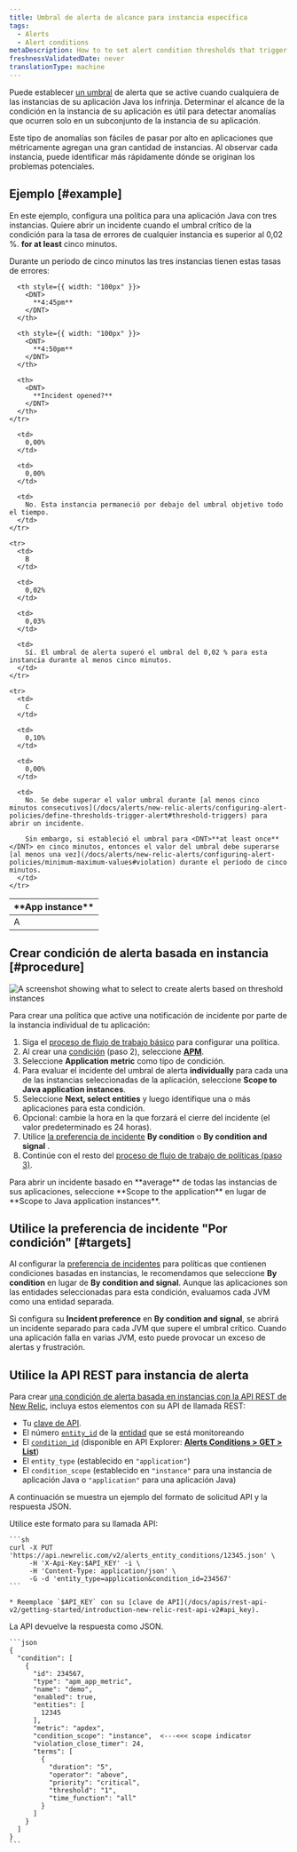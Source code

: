 ```yaml
---
title: Umbral de alerta de alcance para instancia específica
tags:
  - Alerts
  - Alert conditions
metaDescription: How to to set alert condition thresholds that trigger when they are breached by any of your Java app's instances.
freshnessValidatedDate: never
translationType: machine
---
```


Puede establecer [un umbral](/docs/using-new-relic/welcome-new-relic/get-started/glossary#alert-threshold) de alerta que se active cuando cualquiera de las instancias de su aplicación Java los infrinja. Determinar el alcance de la condición en la instancia de su aplicación es útil para detectar anomalías que ocurren solo en un subconjunto de la instancia de su aplicación.

Este tipo de anomalías son fáciles de pasar por alto en aplicaciones que métricamente agregan una gran cantidad de instancias. Al observar cada instancia, puede identificar más rápidamente dónde se originan los problemas potenciales.

## Ejemplo [#example]

En este ejemplo, configura una política para una aplicación Java con tres instancias. Quiere abrir un incidente cuando el umbral crítico de la condición para la tasa de errores de cualquier instancia es superior al 0,02 %. <DNT>**for at least**</DNT> cinco minutos.

Durante un período de cinco minutos las tres instancias tienen estas tasas de errores:

<table>
  <thead>
    <tr>
      <th style={{ width: "100px" }}>
        <DNT>
          **App instance**
        </DNT>
      </th>

      <th style={{ width: "100px" }}>
        <DNT>
          **4:45pm**
        </DNT>
      </th>

      <th style={{ width: "100px" }}>
        <DNT>
          **4:50pm**
        </DNT>
      </th>

      <th>
        <DNT>
          **Incident opened?**
        </DNT>
      </th>
    </tr>
  </thead>

  <tbody>
    <tr>
      <td>
        A
      </td>

      <td>
        0,00%
      </td>

      <td>
        0,00%
      </td>

      <td>
        No. Esta instancia permaneció por debajo del umbral objetivo todo el tiempo.
      </td>
    </tr>

    <tr>
      <td>
        B
      </td>

      <td>
        0,02%
      </td>

      <td>
        0,03%
      </td>

      <td>
        Sí. El umbral de alerta superó el umbral del 0,02 % para esta instancia durante al menos cinco minutos.
      </td>
    </tr>

    <tr>
      <td>
        C
      </td>

      <td>
        0,10%
      </td>

      <td>
        0,00%
      </td>

      <td>
        No. Se debe superar el valor umbral durante [al menos cinco minutos consecutivos](/docs/alerts/new-relic-alerts/configuring-alert-policies/define-thresholds-trigger-alert#threshold-triggers) para abrir un incidente.

        Sin embargo, si estableció el umbral para <DNT>**at least once**</DNT> en cinco minutos, entonces el valor del umbral debe superarse [al menos una vez](/docs/alerts/new-relic-alerts/configuring-alert-policies/minimum-maximum-values#violation) durante el período de cinco minutos.
      </td>
    </tr>
  </tbody>
</table>

## Crear condición de alerta basada en instancia [#procedure]

<img title="Create alerts based on threshold instances" alt="A screenshot showing what to select to create alerts based on threshold instances" src="/images/alerts_screenshot-crop_thresholds-instances.webp" />

Para crear una política que active una notificación de incidente por parte de la instancia individual de tu aplicación:

1. Siga el [proceso de flujo de trabajo básico](/docs/alerts/new-relic-alerts/configuring-alert-policies/alert-policy-workflow#alert-policy-process) para configurar una política.
2. Al crear una [condición](/docs/alerts/create-alert/create-alert-condition/alert-conditions) (paso 2), seleccione [<DNT>**APM**</DNT>](/docs/alerts/new-relic-alerts/configuring-alert-policies/select-product-targets-alert-condition).
3. Seleccione <DNT>**Application metric**</DNT> como tipo de condición.
4. Para evaluar el incidente del umbral de alerta <DNT>**individually**</DNT> para cada una de las instancias seleccionadas de la aplicación, seleccione <DNT>**Scope to Java application instances**</DNT>.
5. Seleccione <DNT>**Next, select entities**</DNT> y luego identifique una o más aplicaciones para esta condición.
6. Opcional: cambie la hora en la que <InlinePopover type="alerts" />forzará el cierre del incidente (el valor predeterminado es 24 horas).
7. Utilice [la preferencia de incidente](/docs/alerts/new-relic-alerts/reviewing-alert-incidents/specify-when-new-relic-creates-incidents) <DNT>**By condition**</DNT> o <DNT>**By condition and signal**</DNT> .
8. Continúe con el resto del [proceso de flujo de trabajo de políticas (paso 3)](/docs/alerts/new-relic-alerts/configuring-alert-policies/alert-policy-workflow#alert-policy-process).

<Callout variant="tip">
  Para abrir un incidente basado en <DNT>**average**</DNT> de todas las instancias de sus aplicaciones, seleccione <DNT>**Scope to the application**</DNT> en lugar de <DNT>**Scope to Java application instances**</DNT>.
</Callout>

## Utilice la preferencia de incidente &quot;Por condición&quot; [#targets]

Al configurar la [preferencia de incidentes](/docs/alerts/new-relic-alerts/reviewing-alert-incidents/specify-when-new-relic-creates-incidents) para políticas que contienen condiciones basadas en instancias, le recomendamos que seleccione <DNT>**By condition**</DNT> en lugar de <DNT>**By condition and signal**</DNT>. Aunque las aplicaciones son las entidades seleccionadas para esta condición, evaluamos cada JVM como una entidad separada.

Si configura su <DNT>**Incident preference**</DNT> en <DNT>**By condition and signal**</DNT>, se abrirá un incidente separado para cada JVM que supere el umbral crítico. Cuando una aplicación falla en varias JVM, esto puede provocar un exceso de alertas y frustración.

## Utilice la API REST para instancia de alerta

Para crear [una condición de alerta basada en instancias con la API REST de New Relic](/docs/alerts/new-relic-alerts/rest-api-alerts/manage-entities-alerts-conditions), incluya estos elementos con su API de llamada REST:

* Tu [clave de API](/docs/apis/rest-api-v2/getting-started/introduction-new-relic-rest-api-v2#api_key).
* El número [`entity_id`](/docs/using-new-relic/welcome-new-relic/get-started/glossary#entity) de la [entidad](/docs/using-new-relic/welcome-new-relic/get-started/glossary#entity) que se está monitoreando
* El [`condition_id`](/docs/using-new-relic/welcome-new-relic/get-started/glossary#alert-condition) (disponible en API Explorer: [<DNT>**Alerts Conditions &gt; GET &gt; List**</DNT>](https://rpm.newrelic.com/api/explore/alerts_entity_conditions/list))
* El `entity_type` (establecido en `"application"`)
* El `condition_scope` (establecido en `"instance"` para una instancia de aplicación Java o `"application"` para una aplicación Java)

A continuación se muestra un ejemplo del formato de solicitud API y la respuesta JSON.

<CollapserGroup>
  <Collapser id="instance-api" title="API de llamada de alerta de instancia">
    Utilice este formato para su llamada API:

    ```sh
    curl -X PUT 'https://api.newrelic.com/v2/alerts_entity_conditions/12345.json' \
         -H 'X-Api-Key:$API_KEY' -i \
         -H 'Content-Type: application/json' \
         -G -d 'entity_type=application&condition_id=234567'
    ```

    * Reemplace `$API_KEY` con su [clave de API](/docs/apis/rest-api-v2/getting-started/introduction-new-relic-rest-api-v2#api_key).
  </Collapser>

  <Collapser id="instance-json" title="Respuesta JSON de alerta de instancia">
    La API devuelve la respuesta como JSON.

    ```json
    {
      "condition": [
        {
          "id": 234567,
          "type": "apm_app_metric",
          "name": "demo",
          "enabled": true,
          "entities": [
            12345
          ],
          "metric": "apdex",
          "condition_scope": "instance",  <---<<< scope indicator
          "violation_close_timer": 24,
          "terms": [
            {
              "duration": "5",
              "operator": "above",
              "priority": "critical",
              "threshold": "1",
              "time_function": "all"
            }
          ]
        }
      ]
    }
    ```
  </Collapser>
</CollapserGroup>